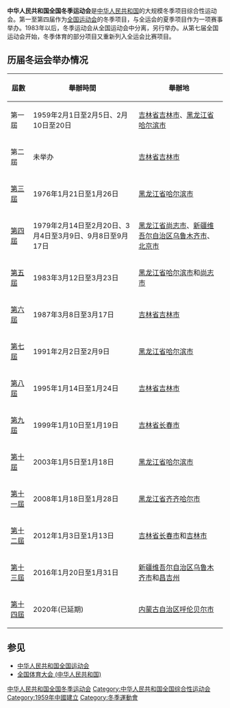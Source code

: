'''中华人民共和国全国冬季运动会'''是[[中华人民共和国|中华人民共和国]]的大规模冬季项目综合性运动会。第一至第四届作为[[中华人民共和国全国运动会|全国运动会]]的冬季项目，与全运会的夏季项目作为一项赛事举办。1983年以后，冬季运动会从全国运动会中分离，另行举办。从第七届全国运动会开始，冬季体育的部分项目又重新列入全运会比赛项目。

== 历届冬运会举办情况 ==
{{Location map+|China|width=500|float=none}
 |alt = 歷屆全國冬季運動會舉辦地點
 |caption = 歷屆全國冬季運動會舉辦地點
 |places =
  {{Location map~ |China
   |label = [[吉林市|1959, 1987, 1995, 2012]]
   |background = transparent
    |lat_deg = 43.8361
    |lon_deg = 126.55| position=right}}
  {{Location map~ |China
   |label = [[哈尔滨市|1959,<br />1976,<br />1983,<br />1991,<br />2003]]
   |background = transparent
    |lat_deg = 45.80
    |lon_deg = 126.52|position=top }}
  {{Location map~ |China
   |label = [[尚志市|1979]]
   |background = transparent
    |lat_deg = 45.21
    |lon_deg = 127.98 |position=right}}
  {{Location map~ |China
   |label = [[北京市|1979]]
   |background = transparent
    |lat_deg = 39.91
    |lon_deg = 116.37 }}
  {{Location map~ |China
   |label = [[乌鲁木齐市|1979, 2016]]
   |background = transparent
    |lat_deg = 43.71
    |lon_deg = 87.63 }}
  {{Location map~ |China
   |label = [[齐齐哈尔市|2008]]
   |background = transparent
    |lat_deg = 47.35
    |lon_deg = 123.92| position=left}}
  {{Location map~ |China
   |label = [[长春市|1999, 2012]]
   |background = transparent
    |lat_deg = 43.38
    |lon_deg = 125.32 |position=left}}
  {{Location map~ |China
   |label = [[昌吉回族自治州|2016]]
   |position = left
   |background = transparent
    |lat_deg = 44.2
    |lon_deg = 86.52 }}
  {{Location map~ |China
   |label = [[呼伦贝尔|2020]]
   |position = left
   |background = transparent
    |lat_deg = 49.21
    |lon_deg = 119.76 }}
}}
{{location map+|float=middle|China Jilin|width=300|caption=歷屆全國冬季運動會吉林省舉辦地點|places=
  {{Location map~ |China Jilin
   |label = [[吉林市|1959, 1987, 1995, 2012]]
   |position = right
   |background = transparent
    |lat_deg = 43.8361
    |lon_deg = 126.55}}
 {{Location map~ |China Jilin
   |label = [[长春市|1999, 2012]]
   |position =left
   |background = transparent
    |lat_deg = 43.38
    |lon_deg = 125.32}}
}}
{{location map+|float=middle|China Heilongjiang|width=300|caption=歷屆全國冬季運動會黑龙江舉辦地點|places=
  {{Location map~ |China Heilongjiang
   |label = [[哈尔滨市|1959, 1976, 1983, 1991, 2003]]
   |position = top
   |background = transparent
    |lat_deg = 45.80
    |lon_deg = 126.52}}
  {{Location map~ |China Heilongjiang
   |label = [[尚志市|1979]]
   |background = transparent
    |lat_deg = 45.21
    |lon_deg = 127.98 }}
  {{Location map~ |China Heilongjiang
   |label = [[齐齐哈尔市|2008]]
   |background = transparent
    |lat_deg = 47.35
    |lon_deg = 123.92|position=left}}
}}
{| class="wikitable"
|-
!屆數||舉辦時間||舉辦地
|-
|第一屆||1959年2月1日至2月5日、2月10日至20日||[[吉林省|吉林省]][[吉林市|吉林市]]、[[黑龙江省|黑龙江省]][[哈尔滨市|哈尔滨市]]
|-
|第二屆||未举办||[[吉林省|吉林省]][[吉林市|吉林市]]
|-
|[[中华人民共和国第三届冬季运动会|第三屆]]||1976年1月21日至1月26日||[[黑龙江省|黑龙江省]][[哈尔滨市|哈尔滨市]]
|-
|[[中华人民共和国第四届冬季运动会|第四屆]]||1979年2月14日至2月20日、3月4日至3月9日、9月8日至9月17日||[[黑龙江省|黑龙江省]][[尚志市|尚志市]]、[[新疆维吾尔自治区|新疆维吾尔自治区]][[乌鲁木齐市|乌鲁木齐市]]、[[北京市|北京市]]
|-
|[[中华人民共和国第五届冬季运动会|第五屆]]||1983年3月12日至3月23日||[[黑龙江省|黑龙江省]][[哈尔滨市|哈尔滨市]]和[[尚志市|尚志市]]
|-
|[[中华人民共和国第六届冬季运动会|第六屆]]||1987年3月8日至3月17日||[[吉林省|吉林省]][[吉林市|吉林市]]
|-
|[[中华人民共和国第七届冬季运动会|第七屆]]||1991年2月2日至2月9日||[[黑龙江省|黑龙江省]][[哈尔滨市|哈尔滨市]]
|-
|[[中华人民共和国第八届冬季运动会|第八屆]]||1995年1月14日至1月24日||[[吉林省|吉林省]][[吉林市|吉林市]]
|-
|[[中华人民共和国第九届冬季运动会|第九屆]]||1999年1月10日至1月19日||[[吉林省|吉林省]][[长春市|长春市]]
|-
|[[中华人民共和国第十届冬季运动会|第十屆]]||2003年1月5日至1月18日||[[黑龙江省|黑龙江省]][[哈尔滨市|哈尔滨市]]
|-
|[[中华人民共和国第十一届冬季运动会|第十一屆]]||2008年1月18日至1月28日||[[黑龙江省|黑龙江省]][[齐齐哈尔市|齐齐哈尔市]]
|-
|[[中华人民共和国第十二届冬季运动会|第十二屆]]||2012年1月3日至1月13日||[[吉林省|吉林省]][[长春市|长春市]]和[[吉林市|吉林市]]
|-
|[[中华人民共和国第十三届冬季运动会|第十三屆]]||2016年1月20日至1月31日||[[新疆维吾尔自治区|新疆维吾尔自治区]][[乌鲁木齐市|乌鲁木齐市]]和[[昌吉州|昌吉州]]
|-
|[[中华人民共和国第十四届冬季运动会|第十四屆]]||2020年(已延期)||[[内蒙古自治区|内蒙古自治区]][[呼伦贝尔市|呼伦贝尔市]]
|}

== 参见 ==
*[[中华人民共和国全国运动会|中华人民共和国全国运动会]]
*[[全国体育大会_(中华人民共和国)|全国体育大会 (中华人民共和国)]]

{{中华人民共和国全国冬季运动会}}

[[Category:中华人民共和国全国冬季运动会|]]
[[Category:中华人民共和国全国综合性运动会|Category:中华人民共和国全国综合性运动会]]
[[Category:1959年中國建立|Category:1959年中國建立]]
[[Category:冬季運動會|Category:冬季運動會]]
